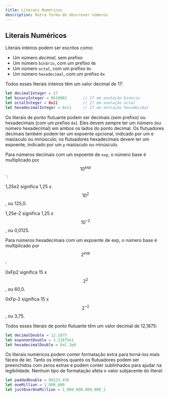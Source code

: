 ```yaml
---
title: Literais Numéricos
description: Outra forma de descrever números
---
```


## Literais Numéricos

Literais inteiros podem ser escritos como:

- Um número _decimal_, sem prefixo
- Um número `binário`, com um prefixo `0b`
- Um número `octal`, com um prefixo `0o`
- Um número `hexadecimal`, com um prefixo `0x`

Todos esses literais inteiros têm um valor decimal de 17:

```swift
let decimalInteger = 17
let binaryInteger = 0b10001       // 17 em anotação binaria
let octalInteger = 0o21           // 17 em anotação octal
let hexadecimalInteger = 0x11     // 17 em anotação hexadecimal
```

Os literais de ponto flutuante podem ser decimais (sem prefixo) ou hexadecimais (com um prefixo `0x`). Eles devem sempre ter um número (ou número hexadecimal) em ambos os lados do ponto decimal. Os flutuadores decimais também podem ter um expoente opcional, indicado por um e maiúsculo ou minúsculo; os flutuadores hexadecimais devem ter um expoente, indicado por um `p` maiúsculo ou minúsculo.

Para números decimais com um expoente de `exp`, o número base é multiplicado por $$10^{exp}$$`:

1,25e2 significa 1,25 x $$10^2$$, ou 125,0.

1,25e-2 significa 1,25 x $$10^{-2}$$, ou 0,0125.

Para números hexadecimais com um expoente de exp, o número base é multiplicado por $$2^{exp}$$:

0xFp2 significa 15 x $$2^2$$, ou 60,0.

0xFp-2 significa 15 x $$2^{-2}$$, ou 3,75.

Todos esses literais de ponto flutuante têm um valor decimal de 12,1875:

```swift
let decimalDouble = 12.1875
let exponentDouble = 1.21875e1
let hexadecimalDouble = 0xC.3p0
```

Os literais numéricos podem conter formatação extra para torná-los mais fáceis de ler. Tanto os inteiros quanto os flutuadores podem ser preenchidos com zeros extras e podem conter sublinhados para ajudar na legibilidade. Nenhum tipo de formatação afeta o valor subjacente do literal:

```swift
let paddedDouble = 00123.456
let oneMillion = 1_000_000
let justOverOneMillion = 1_000_000.000_000_1
```
